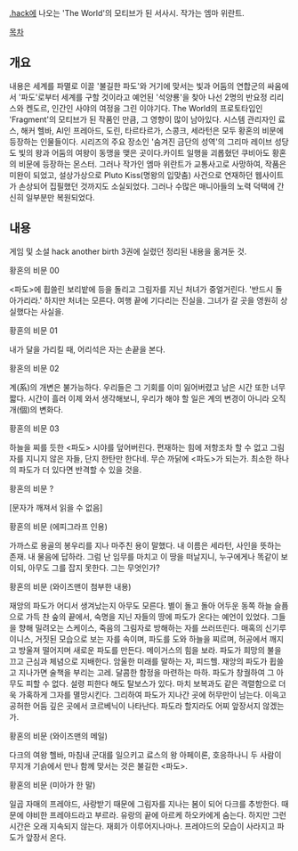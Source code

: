 [[.hack]]에 나오는 'The World'의 모티브가 된 서사시. 작가는 엠마 위란트.

[[목차]]
== 개요 ==
내용은 세계를 파멸로 이끌 '불길한 파도'와 거기에 맞서는 빛과 어둠의 연합군의 싸움에서 '파도'로부터 세계를 구할 것이라고 예언된 '석양룡'을 찾아 나선 2명의 반요정 리리스와 켄도르, 인간인 사야의 여정을 그린 이야기다.
The World의 프로토타입인 'Fragment'의 모티브가 된 작품인 만큼, 그 영향이 많이 남아있다. 시스템 관리자인 료스, 해커 헬바, AI인 프레아드, 도린, 타르타르가, 스콩크, 세라턴은 모두 황혼의 비문에 등장하는 인물들이다. 시리즈의 주요 장소인 '숨겨진 금단의 성역'의 그리마 레이브 성당도 빛의 왕과 어둠의 여왕이 동맹을 맺은 곳이다.카이트 일행을 괴롭혔던 쿠비아도 황혼의 비문에 등장하는 몬스터.
그러나 작가인 엠마 위란트가 교통사고로 사망하여, 작품은 미완이 되었고, 설상가상으로 Pluto Kiss(명왕의 입맞춤) 사건으로 연재하던 웹사이트가 손상되어 집필했던 것까지도 소실되었다. 
그러나 수많은 매니아들의 노력 덕택에 간신히 일부분만 복원되었다.

== 내용 ==
게임 및 소설 hack another birth 3권에 실렸던 정리된 내용을 옮겨둔 것.

황혼의 비문 00

<파도>에 휩쓸린 보리밭에 등을 돌리고
그림자를 지닌 처녀가 중얼거린다.
'반드시 돌아가리라.'
하지만 처녀는 모른다.
여행 끝에 기다리는 진실을.
그녀가 갈 곳을 영원히 상실했다는 사실을.

황혼의 비문 01

내가 달을 가리킬 때,
어리석은 자는
손끝을 본다.

황혼의 비문 02

계(系)의 개변은 불가능하다.
우리들은 그 기회를 이미 잃어버렸고
남은 시간 또한 너무 짧다.
시간이 흘러
이제 와서 생각해보니,
우리가 해야 할 일은 계의 변경이 아니라
오직 개(個)의 변화다.

황혼의 비문 03

하늘을 찌를 듯한 <파도> 시야를 덮어버린다.
편재하는 힘에 저항조차 할 수 없고
그림자를 지니지 않은 자들, 단지 한탄만 한다네.
무슨 까닭에 <파도>가 되는가.
최소한 하나의 파도가 더 있다면
반격할 수 있을 것을.

황혼의 비문 ?

[문자가 깨져서 읽을 수 없음]

황혼의 비문 (에피그라프 인용)

가까스로 용골의 봉우리를 지나
마주친 용이 말했다.
내 이름은 세라턴,
사인을 뜻하는 존재.
내 물음에 답하라.
그럼 난 임무를 마치고
이 땅을 떠날지니,
누구에게나 똑같이 보이되,
아무도 그를 잡지 못한다.
그는 무엇인가?

황혼의 비문 (와이즈맨이 첨부한 내용)

재앙의 파도가 어디서 생겨났는지 아무도 모른다.
별이 돌고 돌아
어두운 동쪽 하늘 슬픔으로 가득 찬 숲의 끝에서,
숙명을 지닌 자들의 땅에 파도가 온다는 예언이 있었다.
그들을 향해 밀려오는 스케이스,
죽음의 그림자로 방해하는 자를 쓰러뜨린다.
매혹의 신기루 이니스,
거짓된 모습으로 보는 자를 속이며,
파도를 도와 하늘을 찌르며,
허공에서 깨지고 방울져 떨어지며 새로운 파도를 만든다.
메이거스의 힘을 보라.
파도가 희망의 불을 끄고 근심과 체념으로 지배한다.
암울한 미래를 말하는 자, 피드헬.
재앙의 파도가 휩쓸고 지나가면 술책을 부리는 고레.
달콤한 함정을 마련하는 마하.
파도가 창궐하여 그 아무도 피할 수 없다.
설령 피한다 해도 탈보스가 있다.
마치 보복과도 같은 격렬함으로
더욱 가혹하게 그자를 멸망시킨다.
그리하여 파도가 지나간 곳에 허무만이 남는다.
이윽고 공허한 어둠 깊은 곳에서 코르베닉이 나타난다.
파도라 할지라도 어찌 앞장서지 않겠는가.

황혼의 비문  (와이즈맨의 메일)

다크의 여왕 헬바, 마침내 군대를 일으키고
료스의 왕 아페이론, 호응하나니
두 사람이 무지개 기슭에서 만나
함께 맞서는 것은 불길한 <파도>.

황혼의 비문  (미아가 한 말)

일곱 자매의 프레야드, 사랑받기 때문에
그림자를 지나는 봄이 되어 다크를 추방한다.
때문에 야비한 프레야드라고 부르라.
유랑의 끝에 아르케 하오카에게 숨는다.
하지만 그런 시간은 오래 지속되지 않는다.
재회가 이루어지나마나.
프레야드의 모습이 사라지고 파도가 앞장서 온다.
